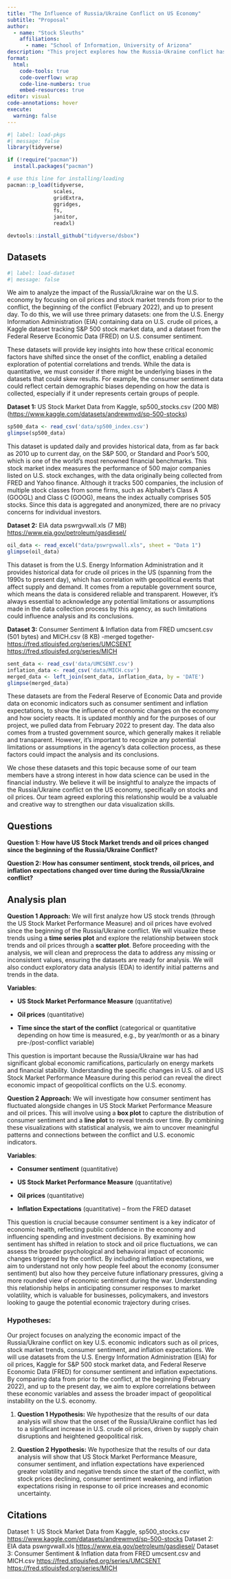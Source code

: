 ```yaml
---
title: "The Influence of Russia/Ukraine Conflict on US Economy"
subtitle: "Proposal"
author: 
  - name: "Stock Sleuths"
    affiliations:
      - name: "School of Information, University of Arizona"
description: "This project explores how the Russia-Ukraine conflict has impacted the U.S. economy, focusing on key indicators like oil prices and stock market trends. By analyzing data from before the conflict, its onset in February 2022, and up to the present, we aim to uncover how economic dynamics have shifted, particularly given the U.S.'s role as a key ally of Ukraine. This analysis will provide insights into the broader economic ripple effects of the conflict, shedding light on how global disruptions influence domestic markets."
format:
  html:
    code-tools: true
    code-overflow: wrap
    code-line-numbers: true
    embed-resources: true
editor: visual
code-annotations: hover
execute:
  warning: false
---
```


```r
#| label: load-pkgs
#| message: false
library(tidyverse)
```

```r
if (!require("pacman")) 
  install.packages("pacman")

# use this line for installing/loading
pacman::p_load(tidyverse,
               scales,
               gridExtra,
               ggridges,
               fs,
               janitor,
               readxl) 

devtools::install_github("tidyverse/dsbox")
```

## Datasets

```r
#| label: load-dataset
#| message: false
```

We aim to analyze the impact of the Russia/Ukraine war on the U.S. economy by focusing on oil prices and stock market trends from prior to the conflict, the beginning of the conflict (February 2022), and up to present day. To do this, we will use three primary datasets: one from the U.S. Energy Information Administration (EIA) containing data on U.S. crude oil prices, a Kaggle dataset tracking S&P 500 stock market data, and a dataset from the Federal Reserve Economic Data (FRED) on U.S. consumer sentiment.

These datasets will provide key insights into how these critical economic factors have shifted since the onset of the conflict, enabling a detailed exploration of potential correlations and trends. While the data is quantitative, we must consider if there might be underlying biases in the datasets that could skew results. For example, the consumer sentiment data could reflect certain demographic biases depending on how the data is collected, especially if it under represents certain groups of people.

**Dataset 1:** US Stock Market Data from Kaggle, sp500_stocks.csv (200 MB)  (<https://www.kaggle.com/datasets/andrewmvd/sp-500-stocks>) 

```r
sp500_data <- read_csv('data/sp500_index.csv')
glimpse(sp500_data)
```

This dataset is updated daily and provides historical data, from as far back as 2010 up to current day, on the S&P 500, or Standard and Poor's 500, which is one of the world's most renowned financial benchmarks. This stock market index measures the performance of 500 major companies listed on U.S. stock exchanges, with the data originally being collected from FRED and Yahoo finance. Although it tracks 500 companies, the inclusion of multiple stock classes from some firms, such as Alphabet's Class A (GOOGL) and Class C (GOOG), means the index actually comprises 505 stocks. Since this data is aggregated and anonymized, there are no privacy concerns for individual investors.

**Dataset 2:** EIA data pswrgvwall.xls (7 MB) <https://www.eia.gov/petroleum/gasdiesel/>

```r
oil_data <- read_excel("data/pswrgvwall.xls", sheet = "Data 1")
glimpse(oil_data)
```

This dataset is from the U.S. Energy Information Administration and it provides historical data for crude oil prices in the US (spanning from the 1990s to present day), which has correlation with geopolitical events that affect supply and demand. It comes from a reputable government source, which means the data is considered reliable and transparent. However, it's always essential to acknowledge any potential limitations or assumptions made in the data collection process by this agency, as such limitations could influence analysis and its conclusions.

**Dataset 3:** Consumer Sentiment & Inflation data from FRED umcsent.csv (501 bytes) and MICH.csv (8 KB) -merged together- <https://fred.stlouisfed.org/series/UMCSENT> <https://fred.stlouisfed.org/series/MICH>

```r
sent_data <- read_csv('data/UMCSENT.csv')
inflation_data <- read_csv('data/MICH.csv')
merged_data <- left_join(sent_data, inflation_data, by = 'DATE')
glimpse(merged_data)
```

These datasets are from the Federal Reserve of Economic Data and provide data on economic indicators such as consumer sentiment and inflation expectations, to show the influence of economic changes on the economy and how society reacts. It is updated monthly and for the purposes of our project, we pulled data from February 2022 to present day. The data also comes from a trusted government source, which generally makes it reliable and transparent. However, it's important to recognize any potential limitations or assumptions in the agency's data collection process, as these factors could impact the analysis and its conclusions.

We chose these datasets and this topic because some of our team members have a strong interest in how data science can be used in the financial industry. We believe it will be insightful to analyze the impacts of the Russia/Ukraine conflict on the US economy, specifically on stocks and oil prices. Our team agreed exploring this relationship would be a valuable and creative way to strengthen our data visualization skills.

## Questions

**Question 1: How have US Stock Market trends and oil prices changed since the beginning of the Russia/Ukraine Conflict?**

**Question 2: How has consumer sentiment, stock trends, oil prices, and inflation expectations changed over time during the Russia/Ukraine conflict?**

## Analysis plan

**Question 1 Approach:** We will first analyze how US stock trends (through the US Stock Market Performance Measure) and oil prices have evolved since the beginning of the Russia/Ukraine conflict. We will visualize these trends using a **time series plot** and explore the relationship between stock trends and oil prices through a **scatter plot**. Before proceeding with the analysis, we will clean and preprocess the data to address any missing or inconsistent values, ensuring the datasets are ready for analysis. We will also conduct exploratory data analysis (EDA) to identify initial patterns and trends in the data. 

**Variables**:

-   **US Stock Market Performance Measure** (quantitative)

-   **Oil prices** (quantitative)

-   **Time since the start of the conflict** (categorical or quantitative depending on how time is measured, e.g., by year/month or as a binary pre-/post-conflict variable)

This question is important because the Russia/Ukraine war has had significant global economic ramifications, particularly on energy markets and financial stability. Understanding the specific changes in U.S. oil and US Stock Market Performance Measure during this period can reveal the direct economic impact of geopolitical conflicts on the U.S. economy.

**Question 2 Approach:** We will investigate how consumer sentiment has fluctuated alongside changes in US Stock Market Performance Measure and oil prices. This will involve using a **box plot** to capture the distribution of consumer sentiment and a **line plot** to reveal trends over time. By combining these visualizations with statistical analysis, we aim to uncover meaningful patterns and connections between the conflict and U.S. economic indicators.

**Variables**:

-   **Consumer sentiment** (quantitative)

-   **US Stock Market Performance Measure** (quantitative)

-   **Oil prices** (quantitative)

-   **Inflation Expectations** (quantitative) – from the FRED dataset

This question is crucial because consumer sentiment is a key indicator of economic health, reflecting public confidence in the economy and influencing spending and investment decisions. By examining how sentiment has shifted in relation to stock and oil price fluctuations, we can assess the broader psychological and behavioral impact of economic changes triggered by the conflict. By including inflation expectations, we aim to understand not only how people feel about the economy (consumer sentiment) but also how they perceive future inflationary pressures, giving a more rounded view of economic sentiment during the war. Understanding this relationship helps in anticipating consumer responses to market volatility, which is valuable for businesses, policymakers, and investors looking to gauge the potential economic trajectory during crises.

### **Hypotheses:**

Our project focuses on analyzing the economic impact of the Russia/Ukraine conflict on key U.S. economic indicators such as oil prices, stock market trends, consumer sentiment, and inflation expectations. We will use datasets from the U.S. Energy Information Administration (EIA) for oil prices, Kaggle for S&P 500 stock market data, and Federal Reserve Economic Data (FRED) for consumer sentiment and inflation expectations. By comparing data from prior to the conflict, at the beginning (February 2022), and up to the present day, we aim to explore correlations between these economic variables and assess the broader impact of geopolitical instability on the U.S. economy.

1.  **Question 1 Hypothesis:** We hypothesize that the results of our data analysis will show that the onset of the Russia/Ukraine conflict has led to a significant increase in U.S. crude oil prices, driven by supply chain disruptions and heightened geopolitical risk.

2.  **Question 2 Hypothesis:** We hypothesize that the results of our data analysis will show that US Stock Market Performance Measure, consumer sentiment, and inflation expectations have experienced greater volatility and negative trends since the start of the conflict, with stock prices declining, consumer sentiment weakening, and inflation expectations rising in response to oil price increases and economic uncertainty.

## Citations

Dataset 1: US Stock Market Data from Kaggle, sp500_stocks.csv <https://www.kaggle.com/datasets/andrewmvd/sp-500-stocks> Dataset 2: EIA data pswrgvwall.xls <https://www.eia.gov/petroleum/gasdiesel/> Dataset 3: Consumer Sentiment & Inflation data from FRED umcsent.csv and MICH.csv <https://fred.stlouisfed.org/series/UMCSENT> <https://fred.stlouisfed.org/series/MICH>

